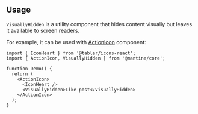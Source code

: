 

## Usage

`VisuallyHidden` is a utility component that hides content visually but leaves it available to screen readers.

For example, it can be used with [ActionIcon](/core/action-icon) component:

```tsx
import { IconHeart } from '@tabler/icons-react';
import { ActionIcon, VisuallyHidden } from '@mantine/core';

function Demo() {
  return (
    <ActionIcon>
      <IconHeart />
      <VisuallyHidden>Like post</VisuallyHidden>
    </ActionIcon>
  );
}
```
